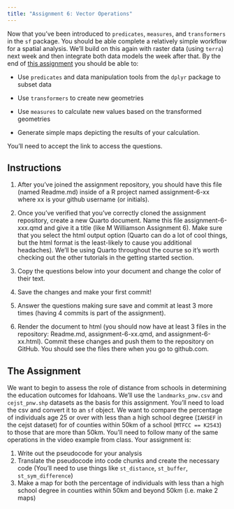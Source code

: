 ```yaml
---
title: "Assignment 6: Vector Operations"
---
```


Now that you've been introduced to `predicates`, `measures`, and `transformers` in the `sf` package. You should be able complete a relatively simple workflow for a spatial analysis. We'll build on this again with raster data (using `terra`) next week and then integrate both data models the week after that. By the end of [this assignment](https://classroom.github.com/a/m_igj_Fr) you should be able to:

* Use `predicates` and data manipulation tools from the `dplyr` package to subset data

* Use `transformers` to create new geometries

* Use `measures` to calculate new values based on the transformed geometries

* Generate simple maps depicting the results of your calculation.


You'll need to accept the link to access the questions. 

## Instructions

1. After you've joined the assignment repository, you should have this file (named Readme.md) inside of a R project named assignment-6-xx where xx is your github username (or initials).

2. Once you've verified that you've correctly cloned the assignment repository, create a new Quarto document. Name this file assignment-6-xxx.qmd and give it a title (like M Williamson Assignment 6). Make sure that you select the html output option (Quarto can do a lot of cool things, but the html format is the least-likely to cause you additional headaches). We'll be using Quarto throughout the course so it's worth checking out the other tutorials in the getting started section.

3. Copy the questions below into your document and change the color of their text.

4. Save the changes and make your first commit!

5. Answer the questions making sure save and commit at least 3 more times (having 4 commits is part of the assignment).

6. Render the document to html (you should now have at least 3 files in the repository: Readme.md, assignment-6-xx.qmd, and assignment-6-xx.html). Commit these changes and push them to the repository on GitHub. You should see the files there when you go to github.com.

## The Assignment

We want to begin to assess the role of distance from schools in determining the education outcomes for Idahoans. We'll use the `landmarks_pnw.csv` and `cejst_pnw.shp` datasets as the basis for this assignment. You'll need to load the csv and convert it to an `sf` object. We want to compare the percentage of individuals age 25 or over with less than a high school degree (`IAHSEF` in the cejst dataset) for of counties within 50km of a school (`MTFCC == K2543`) to those that are more than 50km. You'll need to follow many of the same operations in the video example from class. Your assignment is:

1. Write out the pseudocode for your analysis
2. Translate the pseudocode into code chunks and create the necessary code (You'll need to use things like `st_distance`, `st_buffer`, `st_sym_difference`)
3. Make a map for both the percentage of individuals with less than a high school degree in counties within 50km and beyond 50km (i.e. make 2 maps)

<!--
Solutions are [here](06-vectoropssolutions.qmd) -->